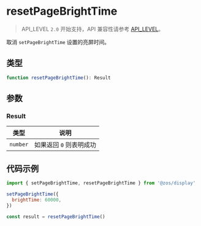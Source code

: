# resetPageBrightTime

> API_LEVEL `2.0` 开始支持，API 兼容性请参考 [API_LEVEL](../../../../guides/framework/device/compatibility.md)。

取消 `setPageBrightTime` 设置的亮屏时间。

## 类型

```ts
function resetPageBrightTime(): Result
```

## 参数

### Result

| 类型                | 说明                    |
| ------------------- | ----------------------- |
| <code>number</code> | 如果返回 `0` 则表明成功 |

## 代码示例

```js
import { setPageBrightTime, resetPageBrightTime } from '@zos/display'

setPageBrightTime({
  brightTime: 60000,
})

const result = resetPageBrightTime()
```
